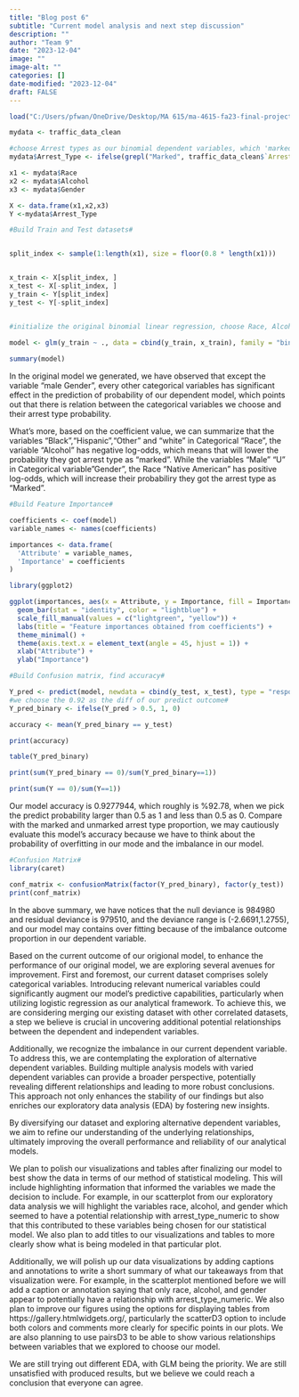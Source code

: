 ```yaml
---
title: "Blog post 6"
subtitle: "Current model analysis and next step discussion"
description: ""
author: "Team 9"
date: "2023-12-04"
image: ""
image-alt: ""
categories: []
date-modified: "2023-12-04"
draft: FALSE
---
```



```r

load("C:/Users/pfwan/OneDrive/Desktop/MA 615/ma-4615-fa23-final-project-burg-team-9/dataset/traffic_violations.RData")

mydata <- traffic_data_clean

#choose Arrest types as our binomial dependent variables, which 'marked' arrest type as 1 and 'Unmarked' arrest type as 0#
mydata$Arrest_Type <- ifelse(grepl("Marked", traffic_data_clean$`Arrest Type`), 1, 0)

x1 <- mydata$Race
x2 <- mydata$Alcohol
x3 <- mydata$Gender

X <- data.frame(x1,x2,x3)
Y <-mydata$Arrest_Type

#Build Train and Test datasets#


split_index <- sample(1:length(x1), size = floor(0.8 * length(x1)))


x_train <- X[split_index, ]
x_test <- X[-split_index, ]
y_train <- Y[split_index]
y_test <- Y[-split_index]


#initialize the original binomial linear regression, choose Race, Alcohol and Gender as independent variables with x_train datasets#

model <- glm(y_train ~ ., data = cbind(y_train, x_train), family = "binomial")
 
summary(model)
```
In the original model we generated, we have observed that except the variable "male Gender", every other categorical variables has significant effect in the prediction of probability of our dependent model, which points out that there is relation between the categorical variables we choose and their arrest type probability. 

What's more, based on the coefficient value, we can summarize that the variables "Black","Hispanic","Other" and "white" in Categorical "Race", the variable "Alcohol" has negative log-odds, which means that will lower the probability they got arrest type as "marked". While the variables "Male" "U" in Categorical variable"Gender", the Race "Native American" has positive log-odds, which will increase their probabiliry they got the arrest type as "Marked". 


```r

#Build Feature Importance#

coefficients <- coef(model)
variable_names <- names(coefficients)

importances <- data.frame(
  'Attribute' = variable_names,
  'Importance' = coefficients
)

library(ggplot2)

ggplot(importances, aes(x = Attribute, y = Importance, fill = Importance > 0)) +
  geom_bar(stat = "identity", color = "lightblue") +
  scale_fill_manual(values = c("lightgreen", "yellow")) + 
  labs(title = "Feature importances obtained from coefficients") +
  theme_minimal() +
  theme(axis.text.x = element_text(angle = 45, hjust = 1)) +
  xlab("Attribute") +
  ylab("Importance")
```

 
```r
#Build Confusion matrix, find accuracy#

Y_pred <- predict(model, newdata = cbind(y_test, x_test), type = "response")
#we choose the 0.92 as the diff of our predict outcome#
Y_pred_binary <- ifelse(Y_pred > 0.5, 1, 0)

accuracy <- mean(Y_pred_binary == y_test)

print(accuracy)

table(Y_pred_binary)

print(sum(Y_pred_binary == 0)/sum(Y_pred_binary==1))

print(sum(Y == 0)/sum(Y==1))
```
Our model accuracy is 0.9277944, which roughly is %92.78, when we pick the predict probability larger than 0.5 as 1 and less than 0.5 as 0. Compare with the marked and unmarked arrest type proportion, we may cautiously evaluate this model's accuracy because we have to think about the probability of overfitting in our mode and the imbalance in our model.   

```r
#Confusion Matrix#
library(caret)
```

```r
conf_matrix <- confusionMatrix(factor(Y_pred_binary), factor(y_test))
print(conf_matrix)
```


In the above summary, we have notices that the null deviance is 984980 and residual deviance is 979510, and the deviance range is (-2.6691,1.2755), and our model may contains over fitting because of the imbalance outcome proportion in our dependent variable. 

Based on the current outcome of our origional model, to enhance the performance of our original model, we are exploring several avenues for improvement.  First and foremost, our current dataset comprises solely categorical variables.  Introducing relevant numerical variables could significantly augment our model's predictive capabilities, particularly when utilizing logistic regression as our analytical framework.  To achieve this, we are considering merging our existing dataset with other correlated datasets, a step we believe is crucial in uncovering additional potential relationships between the dependent and independent variables.

Additionally, we recognize the imbalance in our current dependent variable.  To address this, we are contemplating the exploration of alternative dependent variables.  Building multiple analysis models with varied dependent variables can provide a broader perspective, potentially revealing different relationships and leading to more robust conclusions.  This approach not only enhances the stability of our findings but also enriches our exploratory data analysis (EDA) by fostering new insights.

By diversifying our dataset and exploring alternative dependent variables, we aim to refine our understanding of the underlying relationships, ultimately improving the overall performance and reliability of our analytical models.  

We plan to polish our visualizations and tables after finalizing our model to best show the data in terms of our method of statistical modeling. This will include highlighting information that informed the variables we made the decision to include. For example, in our scatterplot from our exploratory data analysis we will highlight the variables race, alcohol, and gender which seemed to have a potential relationship with arrest_type_numeric to show that this contributed to these variables being chosen for our statistical model. We also plan to add titles to our visualizations and tables to more clearly show what is being modeled in that particular plot. 

Additionally, we will polish up our data visualizations by adding captions and annotations to write a short summary of what our takeaways from that visualization were. For example, in the scatterplot mentioned before we will add a caption or annotation saying that only race, alcohol, and gender appear to potentially have a relationship with arrest_type_numeric. We also plan to improve our figures using the options for displaying tables from https://gallery.htmlwidgets.org/, particularly the scatterD3 option to include both colors and comments more clearly for specific points in our plots. We are also planning to use pairsD3 to be able to show various relationships between variables that we explored to choose our model. 

We are still trying out different EDA, with GLM being the priority. We are still unsatisfied with produced results, but we believe we could reach a conclusion that everyone can agree.




